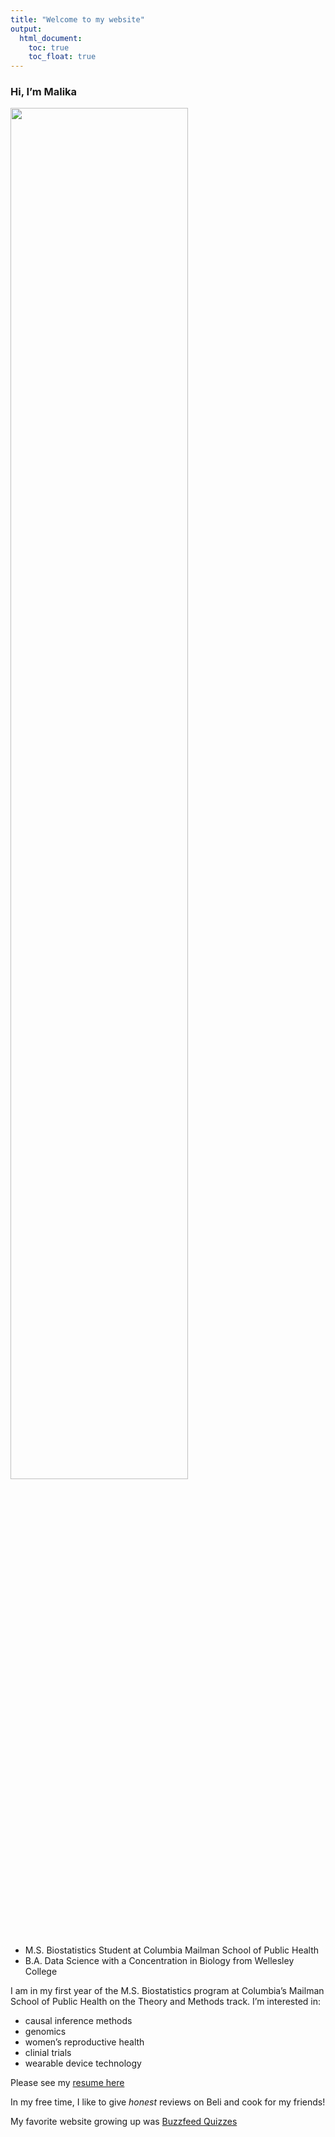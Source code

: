 ```yaml
---
title: "Welcome to my website"
output: 
  html_document:
    toc: true
    toc_float: true
---
```


### Hi, I'm Malika

<img src="images/profile.jpg" style="width:75%">

* M.S. Biostatistics Student at Columbia Mailman School of Public Health
* B.A. Data Science with a Concentration in Biology from Wellesley College


I am in my first year of the M.S. Biostatistics 
program at Columbia's Mailman School of Public Health on the Theory and 
Methods track. I'm interested in:

* causal inference methods
* genomics  
* women's reproductive health
* clinial trials
* wearable device technology

Please see my [resume here](resume.html)

In my free time, I like to give *honest* reviews on Beli and cook for my friends! 

My favorite website growing up was [Buzzfeed Quizzes](https://www.buzzfeed.com/quizzes)